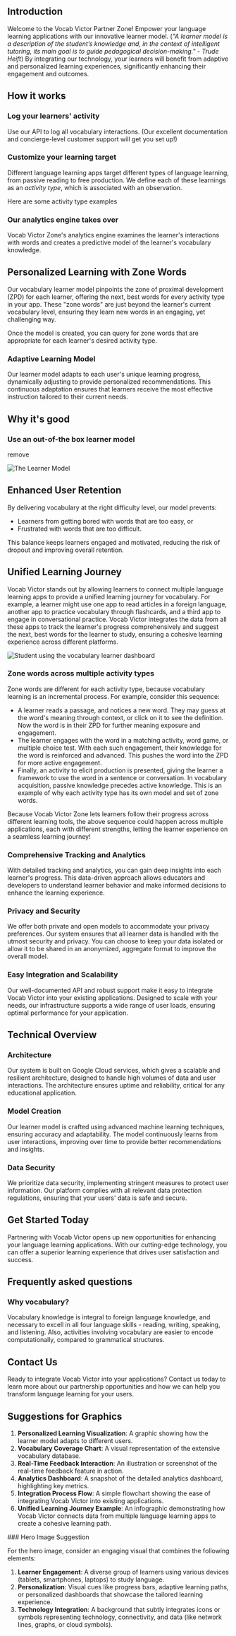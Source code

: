 ## Introduction

Welcome to the Vocab Victor Partner Zone! Empower your language learning applications with our innovative learner model. (*"A learner model is a description of the student’s knowledge and, in the context of intelligent tutoring, its main goal is to guide pedagogical decision-making." - Trude Heift*) By integrating our technology, your learners will benefit from adaptive and personalized learning experiences, significantly enhancing their engagement and outcomes.

## How it works

### Log your learners' activity

Use our API to log all vocabulary interactions. (Our excellent documentation and concierge-level customer support will get you set up!)

### Customize your learning target

Different language learning apps target different types of language learning, from passive reading to free production. We define each of these learnings as an *activity type*, which is associated with an observation.

<Tooltip Tip="Examples go here">Here are some activity type examples</Tooltip>

### Our analytics engine takes over

Vocab Victor Zone's analytics engine examines the learner's interactions with words and creates a predictive model of the learner's vocabulary knowledge. 

## Personalized Learning with Zone Words

Our vocabulary learner model pinpoints the zone of proximal development (ZPD) for each learner, offering the next, best words for every activity type in your app. These "zone words" are just beyond the learner's current vocabulary level, ensuring they learn new words in an engaging, yet challenging way.




Once the model is created, you can query for zone words that are appropriate for each learner's desired activity type.

### Adaptive Learning Model

Our learner model adapts to each user's unique learning progress, dynamically adjusting to provide personalized recommendations. This continuous adaptation ensures that learners receive the most effective instruction tailored to their current needs.

## Why it's good

### Use an out-of-the box learner model

<Info>
remove
</Info>


![The Learner Model](../images/learner-model.jpg)

## Enhanced User Retention

By delivering vocabulary at the right difficulty level, our model prevents:
* Learners from getting bored with words that are too easy, or 
* Frustrated with words that are too difficult. 

This balance keeps learners engaged and motivated, reducing the risk of dropout and improving overall retention.


## Unified Learning Journey

Vocab Victor stands out by allowing learners to connect multiple language learning apps to provide a unified learning journey for vocabulary. For example, a learner might use one app to read articles in a foreign language, another app to practice vocabulary through flashcards, and a third app to engage in conversational practice. Vocab Victor integrates the data from all these apps to track the learner's progress comprehensively and suggest the next, best words for the learner to study, ensuring a cohesive learning experience across different platforms.

![Student using the vocabulary learner dashboard](../images/learner-dashboard.jpg)

### Zone words across multiple activity types
Zone words are different for each activity type, because vocabulary learning is an incremental process. For example, consider this sequence:

- A learner reads a passage, and notices a new word. They may guess at the word's meaning through context, or click on it to see the definition. Now the word is in their ZPD for further meaning exposure and engagement.
- The learner engages with the word in a matching activity, word game, or multiple choice test. With each such engagement, their knowledge for the word is reinforced and advanced. This pushes the word into the ZPD for more active engagement.
- Finally, an activity to elicit production is presented, giving the learner a framework to use the word in a sentence or conversation. In vocabulary acquisition, passive knowledge precedes active knowledge. This is an example of why each activity type has its own model and set of zone words.

Because Vocab Victor Zone lets learners follow their progress across different learning tools, the above sequence could happen across multiple applications, each with different strengths, letting the learner experience on a seamless learning journey!

### Comprehensive Tracking and Analytics

With detailed tracking and analytics, you can gain deep insights into each learner's progress. This data-driven approach allows educators and developers to understand learner behavior and make informed decisions to enhance the learning experience.

### Privacy and Security

We offer both private and open models to accommodate your privacy preferences. Our system ensures that all learner data is handled with the utmost security and privacy. You can choose to keep your data isolated or allow it to be shared in an anonymized, aggregate format to improve the overall model.

### Easy Integration and Scalability

Our well-documented API and robust support make it easy to integrate Vocab Victor into your existing applications. Designed to scale with your needs, our infrastructure supports a wide range of user loads, ensuring optimal performance for your application.


## Technical Overview

### Architecture

Our system is built on Google Cloud services, which gives a scalable and resilient architecture, designed to handle high volumes of data and user interactions. The architecture ensures uptime and reliability, critical for any educational application.

### Model Creation

Our learner model is crafted using advanced machine learning techniques, ensuring accuracy and adaptability. The model continuously learns from user interactions, improving over time to provide better recommendations and insights.

### Data Security

We prioritize data security, implementing stringent measures to protect user information. Our platform complies with all relevant data protection regulations, ensuring that your users' data is safe and secure.

## Get Started Today

Partnering with Vocab Victor opens up new opportunities for enhancing your language learning applications. With our cutting-edge technology, you can offer a superior learning experience that drives user satisfaction and success.

## Frequently asked questions

### Why vocabulary?

Vocabulary knowledge is integral to foreign language knowledge, and necessary to excell in all four language skills - reading, writing, speaking, and listening. Also, activities involving vocabulary are easier to encode computationally, compared to grammatical structures.

## Contact Us

Ready to integrate Vocab Victor into your applications? Contact us today to learn more about our partnership opportunities and how we can help you transform language learning for your users.

## Suggestions for Graphics

1. **Personalized Learning Visualization**: A graphic showing how the learner model adapts to different users.
2. **Vocabulary Coverage Chart**: A visual representation of the extensive vocabulary database.
3. **Real-Time Feedback Interaction**: An illustration or screenshot of the real-time feedback feature in action.
4. **Analytics Dashboard**: A snapshot of the detailed analytics dashboard, highlighting key metrics.
5. **Integration Process Flow**: A simple flowchart showing the ease of integrating Vocab Victor into existing applications.
6. **Unified Learning Journey Example**: An infographic demonstrating how Vocab Victor connects data from multiple language learning apps to create a cohesive learning path.

<Note>
### Hero Image Suggestion

For the hero image, consider an engaging visual that combines the following elements:

1. **Learner Engagement**: A diverse group of learners using various devices (tablets, smartphones, laptops) to study language.
2. **Personalization**: Visual cues like progress bars, adaptive learning paths, or personalized dashboards that showcase the tailored learning experience.
3. **Technology Integration**: A background that subtly integrates icons or symbols representing technology, connectivity, and data (like network lines, graphs, or cloud symbols).
</Note>
